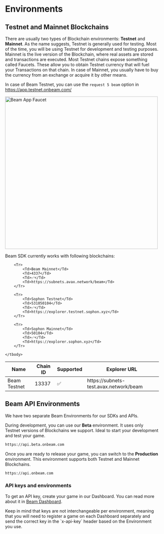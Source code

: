 
# Environments

## Testnet and Mainnet Blockchains
There are usually two types of Blockchain environments: **Testnet** and **Mainnet**. As the name suggests, Testnet is generally used for testing. Most of the time, you will be using Testnet for development and testing purposes. Mainnet is the live version of the Blockchain, where real assets are stored and transactions are executed.
Most Testnet chains expose something called Faucets. These allow you to obtain Testnet currency that will fuel your Transactions on that chain. In case of Mainnet, you usually have to buy the currency from an exchange or acquire it by other means.

In case of Beam Testnet, you can use the `request 5 beam` option in https://app.testnet.onbeam.com/

<img src="/assets/beam_app/beam-app-faucet.png" alt="Beam App Faucet" width="500" />

Beam SDK currently works with following blockchains:
<Table>
    <thead>
        <Tr>
            <Th>Name</Th>
            <Th>Chain ID</Th>
            <Th>Supported</Th>
            <Th>Explorer URL</Th>
        </Tr>
    </thead>
    <tbody>
        <Tr>
            <Td>Beam Testnet</Td>
            <Td>13337</Td>
            <Td>✅</Td>
            <Td>https://subnets-test.avax.network/beam</Td>
        </Tr>

        <Tr>
            <Td>Beam Mainnet</Td>
            <Td>4337</Td>
            <Td>✅</Td>
            <Td>https://subnets.avax.network/beam</Td>
        </Tr>

        <Tr>
            <Td>Sophon Testnet</Td>
            <Td>531050104</Td>
            <Td>✅</Td>
            <Td>https://explorer.testnet.sophon.xyz</Td>
        </Tr>

        <Tr>
            <Td>Sophon Mainnet</Td>
            <Td>50104</Td>
            <Td>✅</Td>
            <Td>https://explorer.sophon.xyz</Td>
        </Tr>

    </tbody>
</Table>

## Beam API Environments
We have two separate Beam Environments for our SDKs and APIs.

During development, you can use our **Beta** environment. It uses only Testnet versions of Blockchains we support. Ideal to start your development and test your game.
````md filename="BASE URL"
https://api.beta.onbeam.com
````

Once you are ready to release your game, you can switch to the **Production** environment. This environment supports both Testnet and Mainnet Blockchains.

````md filename="BASE URL"
https://api.onbeam.com
````

### API keys and environments
To get an API key, create your game in our Dashboard. You can read more about it in [Beam Dashboard](/sdk/beam-dashboard).

<Callout emoji="⚠️">
  Keep in mind that keys are not interchangeable per environment, meaning that you will need to register a game on each Dashboard separately and send the correct key in the `x-api-key` header based on the Environment you use.
</Callout>
